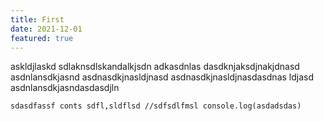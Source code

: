 ```yaml
---
title: First
date: 2021-12-01
featured: true
---
```


askldjlaskd
sdlaknsdlskandalkjsdn
adkasdnlas
dasdknjaksdjnakjdnasd
asdnlansdkjasnd
asdnasdkjnasldjnasd
asdnasdkjnasldjnasdasdnas
ldjasd
asdnlansdkjasndasdasdjln

```
sdasdfassf conts sdfl,sldflsd //sdfsdlfmsl console.log(asdadsdas)
```

